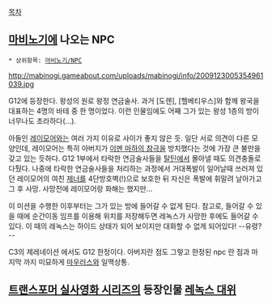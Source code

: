 [[목차]]

== [[마비노기]]에 나오는 NPC ==
 * 상위항목: [[마비노기/NPC]]

http://mabinogi.gameabout.com/uploads/mabinogi/info/2009123005354961039.jpg

G12에 등장한다. 왕성의 원로 왕정 연금술사. 과거 [도렌], [헬베티우스]와 함께 왕국을 대표하는 4명의 바테 중 한 명이었다. 이런 인물임에도 어째 그가 있는 왕성 1층의 방이 너무나도 초라하다(...).

아들인 [[레이모어]]와는 여러 가지 이유로 사이가 좋지 않은 듯. 일단 서로 의견이 다른 모양인데, 레이모어는 특히 아버지가 [[이멘 마하의 참극]]을 방치했다는 것에 가장 큰 불만을 갖고 있는 듯하다. G12 1부에서 타락한 연금술사들을 [[탈틴]]에서 몰아낼 때도 의견충돌로 다퉜다. 나중에 타락한 연금술사들을 처리하는 과정에서 거대폭발이 일어날때 쓰러져 있던 레이모어의 여친 [[제너]]를 4단방호벽(!)으로 보호한 뒤 자신은 폭발에 휘말려 날아가고 그 후 사망. 사망전에 레이모어랑 화해는 했지만...

이 미션을 수행한 이후부터는 그가 있는 방에 들어갈 수 없게 된다. 참고로, 들어갈 수 있을 때에 순간이동 임프를 이용해 위치를 저장해두면 레녹스가 사망한 후에도 들어갈 수 있다. 이 때의 레녹스는 하이드 상태가 되어 보이지만 대화할 수 없게 되어있다! --유령?--

C3의 제레네이션 에서도 G12 한정이다. 아버지란 점도 그렇고 한정된 npc 란 점과 마지막 까지 미묘하게 [[마우러스]]와 일맥상통.


== [[트랜스포머 실사영화 시리즈]]의 등장인물 [[레녹스 대위]] ==


